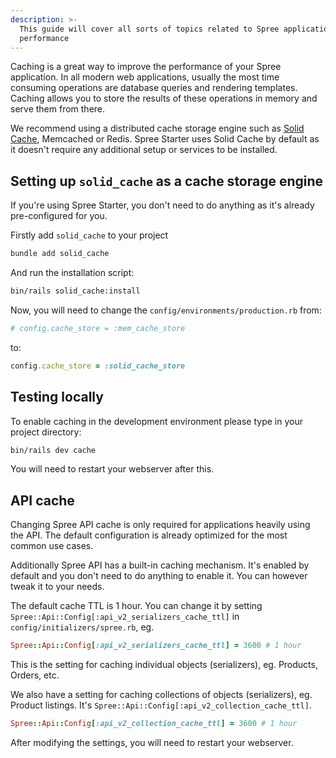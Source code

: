 ```yaml
---
description: >-
  This guide will cover all sorts of topics related to Spree application
  performance
---
```


Caching is a great way to improve the performance of your Spree application. In all modern web applications, usually the most time consuming operations are database queries and rendering templates. Caching allows you to store the results of these operations in memory and serve them from there.

We recommend using a distributed cache storage engine such as [Solid Cache](https://github.com/rails/solid_cache), Memcached or Redis. Spree Starter uses Solid Cache by default as it doesn't require any additional setup or services to be installed.

## Setting up `solid_cache` as a cache storage engine

<Info>
If you're using Spree Starter, you don't need to do anything as it's already pre-configured for you.
</Info>

Firstly add `solid_cache` to your project

```bash
bundle add solid_cache
```

And run the installation script:

```bash
bin/rails solid_cache:install
```

Now, you will need to change the `config/environments/production.rb` from:

```ruby
# config.cache_store = :mem_cache_store
```

to:

```ruby
config.cache_store = :solid_cache_store
```

## Testing locally

To enable caching in the development environment please type in your project directory:

```bash
bin/rails dev cache
```

You will need to restart your webserver after this.

## API cache

<Info>
Changing Spree API cache is only required for applications heavily using the API. The default configuration is already optimized for the most common use cases.
</Info>

Additionally Spree API has a built-in caching mechanism. It's enabled by default and you don't need to do anything to enable it. You can however tweak it to your needs.

The default cache TTL is 1 hour. You can change it by setting `Spree::Api::Config[:api_v2_serializers_cache_ttl]` in `config/initializers/spree.rb`, eg.

```ruby
Spree::Api::Config[:api_v2_serializers_cache_ttl] = 3600 # 1 hour
```

This is the setting for caching individual objects (serializers), eg. Products, Orders, etc.

We also have a setting for caching collections of objects (serializers), eg. Product listings. It's `Spree::Api::Config[:api_v2_collection_cache_ttl]`.

```ruby
Spree::Api::Config[:api_v2_collection_cache_ttl] = 3600 # 1 hour
```

After modifying the settings, you will need to restart your webserver.
